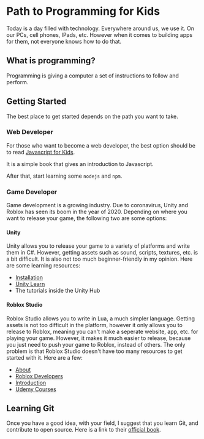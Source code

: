 
# Path to Programming for Kids

Today is a day filled with technology. Everywhere around us, we use it. On our
PCs, cell phones, IPads, etc. However when it comes to building apps
for them, not everyone knows how to do that.

## What is programming?

Programming is giving a computer a set of instructions to follow and perform.

## Getting Started

The best place to get started depends on the path you want to take.

### Web Developer

For those who want to become a web developer, the best option should
be to read [Javascript for Kids](https://www.google.com/books/edition/JavaScript_for_Kids/71nDBQAAQBAJ?hl=en&gbpv=0).

It is a simple book that gives an introduction to Javascript.

After that, start learning some `nodejs` and `npm`.

### Game Developer

Game development is a growing industry. Due to coronavirus, Unity and Roblox has
seen its boom in the year of 2020. Depending on where you want to release your game,
the following two are some options:

#### Unity

Unity allows you to release your game to a variety of platforms and
write them in C#. However, getting assets such as sound, scripts,
textures, etc. is a bit difficult. It is also not too
much beginner-friendly in my opinion. Here are some learning
resources:

- [Installation](https://docs.unity3d.com/Manual/GettingStartedInstallingUnity.html)
- [Unity Learn](https://learn.unity.com/)
- The tutorials inside the Unity Hub

#### Roblox Studio

Roblox Studio allows you to write in Lua, a much simpler language.
Getting assets is not too difficult in the platform, however
it only allows you to release to Roblox, meaning you can't
make a seperate website, app, etc. for playing your game.
However, it makes it much easier to release, because
you just need to push your game to Roblox, instead of others.
The only problem is that Roblox Studio doesn't have too
many resources to get started with it. Here are a few:

- [About](https://www.roblox.com/create)
- [Roblox Developers](https://developer.roblox.com/en-us/)
- [Introduction](https://www.udemy.com/course/complete-roblox-lua-start-making-games-with-roblox-studio/)
- [Udemy Courses](https://www.udemy.com/user/brendonross/)

## Learning Git

Once you have a good idea, with your field, I suggest that you learn Git, and
contribute to open source. Here is a link to their [official book](http://git-scm.com/book/en/v2).
